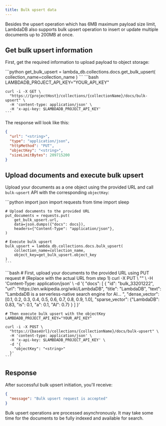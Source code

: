 ```yaml
---
title: Bulk upsert data
---
```


Besides the upsert operation which has 6MB maximum payload size limit,
LambdaDB also supports bulk upsert operation to insert or update multiple documents up to 200MB at once.

##  Get bulk upsert information

First, get the required information to upload payload to object storage:

<Tabs>
  <Tab title="Python">
    ```python
    get_bulk_upsert = lambda_db.collections.docs.get_bulk_upsert(
        collection_name=collection_name
    )
    ```
  </Tab>
  
  <Tab title="cURL">
    ```bash
    LAMBDADB_PROJECT_API_KEY="YOUR_API_KEY"

    curl -i -X GET \
      "https://{projectHost}/collections/{collectionName}/docs/bulk-upsert" \
      -H 'content-type: application/json' \
      -H 'x-api-key: $LAMBDADB_PROJECT_API_KEY'
    ```
  </Tab>
</Tabs>

The response will look like this:

```json
{
  "url": "<string>",
  "type": "application/json",
  "httpMethod": "PUT",
  "objectKey": "<string>",
  "sizeLimitBytes": 209715200
}
```

## Upload documents and execute bulk upsert

Upload your documents as a one object using the provided URL and call `bulk-upsert` API with the corresponding `objectKey`:

<Tabs>
  <Tab title="Python">
    ```python
    import json
    import requests
    from time import sleep

    # Upload documents to the provided URL
    put_documents = requests.put(
        get_bulk_upsert.url,
        data=json.dumps({"docs": docs}),
        headers={"Content-Type": "application/json"},
    )

    # Execute bulk upsert
    bulk_upsert = lambda_db.collections.docs.bulk_upsert(
        collection_name=collection_name, 
        object_key=get_bulk_upsert.object_key
    )
    ```
  </Tab>
  
  <Tab title="cURL">
    ```bash
    # First, upload your documents to the provided URL using PUT request
    # (Replace <provided_url> with the actual URL from step 1)
    curl -X PUT \
      "<provided_url>" \
      -H 'Content-Type: application/json' \
      -d '{
        "docs": [
          {
            "id": "bulk_33201222",
            "url": "https://en.wikipedia.org/wiki/LambdaDB",
            "title": "LambdaDB",
            "text": "LambdaDB is a serverless-native search engine for AI... ",
            "dense_vector": [0.1, 0.2, 0.3, 0.4, 0.5, 0.6, 0.7, 0.8, 0.9, 1.0],
            "sparse_vector": {"LambdaDB": 0.83, "is": 0.1, "a": 0.1, "AI": 0.7}
          }
        ]
      }'

    # Then execute bulk upsert with the objectKey
    LAMBDADB_PROJECT_API_KEY="YOUR_API_KEY"

    curl -i -X POST \
      "https://{baseUrl}/collections/{collectionName}/docs/bulk-upsert" \
      -H 'content-type: application/json' \
      -H 'x-api-key: $LAMBDADB_PROJECT_API_KEY' \
      -d '{
        "objectKey": "<string>"
      }'
    ```
  </Tab>
</Tabs>

## Response

After successful bulk upsert initiation, you'll receive:

```json
{
  "message": "Bulk upsert request is accepted"
}
```

<Note>
Bulk upsert operations are processed asynchronously. It may take some time for the documents to be fully indexed and available for search.
</Note>